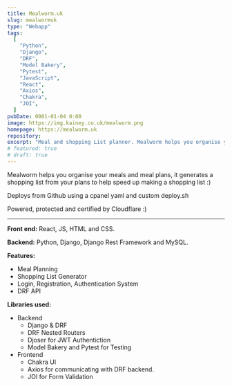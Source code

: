 ```yaml
---
title: Mealworm.uk
slug: mealwormuk
type: "Webapp"
tags:
  [
    "Python",
    "Django",
    "DRF",
    "Model Bakery",
    "Pytest",
    "JavaScript",
    "React",
    "Axios",
    "Chakra",
    "JOI",
  ]
pubDate: 0001-01-04 0:00
image: https://img.kainey.co.uk/mealworm.png
homepage: https://mealworm.uk
repository:
excerpt: "Meal and shopping List planner. Mealworm helps you organise your meals and meal plans, it generates a shopping list from your plans to help speed up making a shopping list :)"
# featured: true
# draft: true
---
```


Mealworm helps you organise your meals and meal plans, it generates a shopping list from your plans to help speed up making a shopping list :)

Deploys from Github using a cpanel yaml and custom deploy.sh

Powered, protected and certified by Cloudflare :)

---

**Front end:** React, JS, HTML and CSS.

**Backend:** Python, Django, Django Rest Framework and MySQL.

**Features:**

- Meal Planning
- Shopping List Generator
- Login, Registration, Authentication System
- DRF API

**Libraries used:**

- Backend
  - Django & DRF
  - DRF Nested Routers
  - Djoser for JWT Authentiction
  - Model Bakery and Pytest for Testing
- Frontend
  - Chakra UI
  - Axios for communicating with DRF backend.
  - JOI for Form Validation
